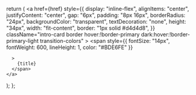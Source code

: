   return (
    <a
      href={href}
      style={{
        display: "inline-flex",
        alignItems: "center",
        justifyContent: "center",
        gap: "6px",
        padding: "8px 16px",
        borderRadius: "24px",
        backgroundColor: "transparent",
        textDecoration: "none",
        height: "34px",
        width: "fit-content",
        border: "1px solid #d4d4d8",
      }}
      className="intro-card border hover:!border-primary dark:hover:!border-primary-light transition-colors"
    >
      <Icon
        icon={icon}
        color="#BDE6FE"
        iconType="solid"
        className="w-[18px] h-[18px]"
      />
      <span
        style={{ fontSize: "14px", fontWeight: 600, lineHeight: 1, color: "#BDE6FE" }}
        
      >
        {title}
      </span>
    </a>
  );
};

